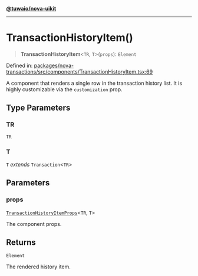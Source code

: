 [**@tuwaio/nova-uikit**](../../../README.md)

***

# TransactionHistoryItem()

> **TransactionHistoryItem**\<`TR`, `T`\>(`props`): `Element`

Defined in: [packages/nova-transactions/src/components/TransactionHistoryItem.tsx:69](https://github.com/TuwaIO/nova-uikit/blob/6c97c381f0e2c0df922ab158d0d6a629378a1956/packages/nova-transactions/src/components/TransactionHistoryItem.tsx#L69)

A component that renders a single row in the transaction history list.
It is highly customizable via the `customization` prop.

## Type Parameters

### TR

`TR`

### T

`T` *extends* `Transaction`\<`TR`\>

## Parameters

### props

[`TransactionHistoryItemProps`](../type-aliases/TransactionHistoryItemProps.md)\<`TR`, `T`\>

The component props.

## Returns

`Element`

The rendered history item.
